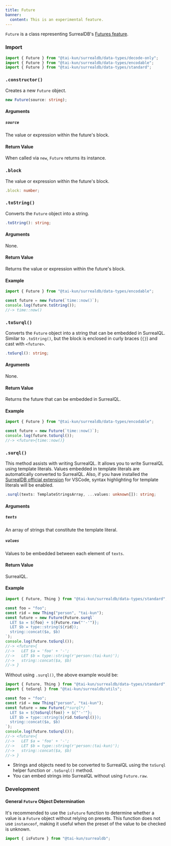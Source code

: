 ```yaml
---
title: Future
banner:
  content: This is an experimental feature.
---
```



`Future` is a class representing SurrealDB's [Futures feature](https://surrealdb.com/docs/surrealql/datamodel/futures).

### Import

```ts
import { Future } from "@tai-kun/surrealdb/data-types/decode-only";
import { Future } from "@tai-kun/surrealdb/data-types/encodable";
import { Future } from "@tai-kun/surrealdb/data-types/standard";
```

### `.constructor()`

Creates a new `Future` object.

```ts
new Future(source: string);
```

#### Arguments

##### `source`

The value or expression within the future's block.

#### Return Value

When called via `new`, `Future` returns its instance.

### `.block` <Badge variant="instance" /><Badge variant="property" /><Badge variant="decodeonly" />

The value or expression within the future's block.

```ts
.block: number;
```

### `.toString()` <Badge variant="instance" /><Badge variant="method" /><Badge variant="encodable" />

Converts the `Future` object into a string.

```ts
.toString(): string;
```

#### Arguments

None.

#### Return Value

Returns the value or expression within the future's block.

#### Example

```ts
import { Future } from "@tai-kun/surrealdb/data-types/encodable";

const future = new Future(`time::now()`);
console.log(future.toString());
//-> time::now()
```

### `.toSurql()` <Badge variant="instance" /><Badge variant="method" /><Badge variant="encodable" />

Converts the `Future` object into a string that can be embedded in SurrealQL. Similar to `.toString()`, but the block is enclosed in curly braces (`{}`) and cast with `<future>`.

```ts
.toSurql(): string;
```

#### Arguments

None.

#### Return Value

Returns the future that can be embedded in SurrealQL.

#### Example

```ts
import { Future } from "@tai-kun/surrealdb/data-types/encodable";

const future = new Future(`time::now()`);
console.log(future.toSurql());
//-> <future>{time::now()}
```

### `.surql()` <Badge variant="static" /><Badge variant="method" /><Badge variant="standard" />

This method assists with writing SurrealQL. It allows you to write SurrealQL using template literals. Values embedded in template literals are automatically converted to SurrealQL. Also, if you have installed the [SurrealDB official extension](https://marketplace.visualstudio.com/items?itemName=surrealdb.surrealql) for VSCode, syntax highlighting for template literals will be enabled.

```ts
.surql(texts: TemplateStringsArray, ...values: unknown[]): string;
```

#### Arguments

##### `texts`

An array of strings that constitute the template literal.

##### `values`

Values to be embedded between each element of `texts`.

#### Return Value

SurrealQL.

#### Example

```ts
import { Future, Thing } from "@tai-kun/surrealdb/data-types/standard";

const foo = "foo";
const rid = new Thing("person", "tai-kun");
const future = new Future(Future.surql`
  LET $a = ${foo} + ${Future.raw("'-'")};
  LET $b = type::string(${rid});
  string::concat($a, $b)
`);
console.log(future.toSurql());
//-> <future>{
//->   LET $a = 'foo' + '-';
//->   LET $b = type::string(r'person:⟨tai-kun⟩');
//->   string::concat($a, $b)
//-> }
```

Without using `.surql()`, the above example would be:

```ts
import { Future, Thing } from "@tai-kun/surrealdb/data-types/standard";
import { toSurql } from "@tai-kun/surrealdb/utils";

const foo = "foo";
const rid = new Thing("person", "tai-kun");
const future = new Future(/*surql*/ `
  LET $a = ${toSurql(foo)} + ${"'-'"};
  LET $b = type::string(${rid.toSurql()});
  string::concat($a, $b)
`);
console.log(future.toSurql());
//-> <future>{
//->   LET $a = 'foo' + '-';
//->   LET $b = type::string(r'person:⟨tai-kun⟩');
//->   string::concat($a, $b)
//-> }
```

- Strings and objects need to be converted to SurrealQL using the `toSurql` helper function or `.toSurql()` method.
- You can embed strings into SurrealQL without using `Future.raw`.

### Development

#### General `Future` Object Determination

It's recommended to use the `isFuture` function to determine whether a value is a `Future` object without relying on presets. This function does not use `instanceof`, making it useful when the preset of the value to be checked is unknown.

```ts
import { isFuture } from "@tai-kun/surrealdb";
```
